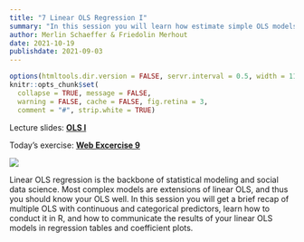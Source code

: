 ```yaml
---
title: "7 Linear OLS Regression I"
summary: "In this session you will learn how estimate simple OLS models with continuous and categorical predictors."
author: Merlin Schaeffer & Friedolin Merhout
date: 2021-10-19
publishdate: 2021-09-03
---
```


```r
options(htmltools.dir.version = FALSE, servr.interval = 0.5, width = 115, digits = 2)
knitr::opts_chunk$set(
  collapse = TRUE, message = FALSE,
  warning = FALSE, cache = FALSE, fig.retina = 3,
  comment = "#", strip.white = TRUE)
```

Lecture slides: [**OLS I**](/9-OLS-I/9-OLS-I.html)

Today's exercise: [**Web Excercise 9**](/exercises/exercise9.html)

![](/9-OLS-I/9-OLS-I_files/figure-html/OLS-1.png)

Linear OLS regression is the backbone of statistical modeling and social data science. Most complex models are extensions of linear OLS, and thus you should know your OLS well. In this session you will get a brief recap of multiple OLS with continuous and categorical predictors, learn how to conduct it in R, and how to communicate the results of your linear OLS models in regression tables and coefficient plots.



